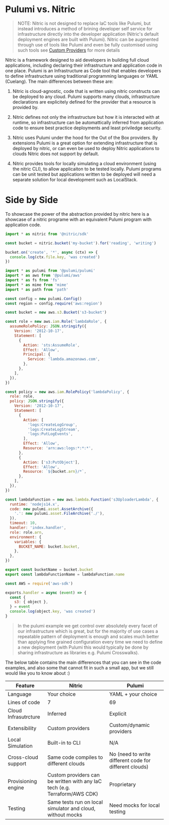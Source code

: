 
# Pulumi vs. Nitric

> NOTE: Nitric is not designed to replace IaC tools like Pulumi, but instead introduces a method of brining developer self service for infrastructure directly into the developer application (Nitric's default deployment engines are built with Pulumi).
> Nitric can be augmented through use of tools like Pulumi and even be fully customised using such tools see [Custom Providers]() for more details

Nitric is a framework designed to aid developers in building full cloud applications, including declaring their infrastructure and application code in one place. Pulumi is an Infrastructure as Code tool that enables developers to define infrastructure using traditional programming languages or YAML (Cuelang). The main differences between these are:

1. Nitric is cloud-agnostic, code that is written using nitric constructs can be deployed to any cloud. Pulumi supports many clouds, infrastructure declarations are explicitely defined for the provider that a resource is provided by.

1. Nitric defines not only the infrastructure but how it is interacted with at runtime, so infrastructure can be automattically inferred from application code to ensure best practice deployments and least priviledge security.

1. Nitric uses Pulumi under the hood for the Out of the Box providers. By extensions Pulumi is a great option for extending infrastructure that is deployed by nitric, or can even be used to deploy Nitric applications to clouds Nitric does not support by default.

1. Nitric provides tools for locally simulating a cloud environment (using the nitric CLI), to allow applicaiton to be tested locally. Pulumi programs can be unit tested but applications written to be deployed will need a separate solution for local development such as LocalStack.

# Side by Side

To showcase the power of the abstraction provided by nitric here is a showcase of a nitric programe with an equivalent Pulumi program with application code.

<CodeGroup compare>

```javascript {{title: 'Nitric', label: 'handle.ts' }}
import * as nitric from '@nitric/sdk'

const bucket = nitric.bucket('my-bucket').for('reading', 'writing')

bucket.on('create', '*', async (ctx) => {
  console.log(ctx.file.key, 'was created')
})
```

```javascript {{title: 'Pulumi', label: 'lib/handle-stack.ts'}}
import * as pulumi from '@pulumi/pulumi'
import * as aws from '@pulumi/aws'
import * as fs from 'fs'
import * as mime from 'mime'
import * as path from 'path'

const config = new pulumi.Config()
const region = config.require('aws:region')

const bucket = new aws.s3.Bucket('s3-bucket')

const role = new aws.iam.Role('lambdaRole', {
  assumeRolePolicy: JSON.stringify({
    Version: '2012-10-17',
    Statement: [
      {
        Action: 'sts:AssumeRole',
        Effect: 'Allow',
        Principal: {
          Service: 'lambda.amazonaws.com',
        },
      },
    ],
  }),
})

const policy = new aws.iam.RolePolicy('lambdaPolicy', {
  role: role,
  policy: JSON.stringify({
    Version: '2012-10-17',
    Statement: [
      {
        Action: [
          'logs:CreateLogGroup',
          'logs:CreateLogStream',
          'logs:PutLogEvents',
        ],
        Effect: 'Allow',
        Resource: 'arn:aws:logs:*:*:*',
      },
      {
        Action: ['s3:PutObject'],
        Effect: 'Allow',
        Resource: `${bucket.arn}/*`,
      },
    ],
  }),
})

const lambdaFunction = new aws.lambda.Function('s3UploaderLambda', {
  runtime: 'nodejs14.x',
  code: new pulumi.asset.AssetArchive({
    '.': new pulumi.asset.FileArchive('./'),
  }),
  timeout: 10,
  handler: 'index.handler',
  role: role.arn,
  environment: {
    variables: {
      BUCKET_NAME: bucket.bucket,
    },
  },
})

export const bucketName = bucket.bucket
export const lambdaFunctionName = lambdaFunction.name
```

```javascript {{title: 'Pulumi', label: 'src/index.js'}}
const AWS = require('aws-sdk')

exports.handler = async (event) => {
  const {
    s3: { object },
  } = event
  console.log(object.key, 'was created')
}
```

</CodeGroup>

> In the pulumi example we get control over absolutely every facet of our infrastructure which is great, but for the majority of use cases a repeatable pattern of deployment is enough and scales much better than applying fine grained configuration every time we need to define a new deployment (with Pulumi this would typically be done by sharing infrastructure as libraries e.g. Pulumi Crosswalks).

The below table contains the main differences that you can see in the code examples, and also some that cannot fit in such a small app, but we still would like you to know about :)

| Feature              | Nitric                                                                     | Pulumi                                                 |
| -------------------- | -------------------------------------------------------------------------- | ------------------------------------------------------ |
| Language             | Your choice                                                                | YAML + your choice                                     |
| Lines of code        | 7                                                                          | 69                                                     |
| Cloud Infrasutrcture | Inferred                                                                   | Explicit                                               |
| Extensibility        | Custom providers                                                           | Custom/dynamic providers                               |
| Local Simulation     | Built-in to CLI                                                            | N/A                                                    |
| Cross-cloud support  | Same code compiles to different clouds                                     | No (need to write different code for different clouds) |
| Provisioning engine  | Custom providers can be written with any IaC tech (e.g. Terraform/AWS CDK) | Proprietary                                            |
| Testing              | Same tests run on local simulator and cloud, without mocks                 | Need mocks for local testing                           |
